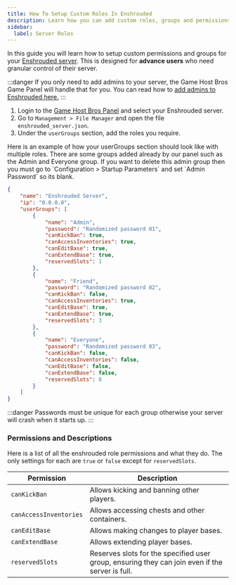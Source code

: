 ```yaml
---
title: How To Setup Custom Roles In Enshrouded
description: Learn how you can add custom roles, groups and permissions such as Admin, VIP, Friends and more.
sidebar:
  label: Server Roles
---
```


In this guide you will learn how to setup custom permissions and groups for your [Enshrouded server](https://www.gamehostbros.com/enshrouded-server-hosting/). This is designed for **advance users** who need granular control of their server.

:::danger
If you only need to add admins to your server, the Game Host Bros Game Panel will handle that for you. You can read how to [add admins to Enshrouded here.](/games/enshrouded/server-roles/)
:::
<Steps>
1. Login to the [Game Host Bros Panel](https://panel.gamehostbros.com/) and select your Enshrouded server.
2. Go to `Management > File Manager` and open the file `enshrouded_server.json`.
3. Under the `userGroups` section, add the roles you require. 
</Steps>
Here is an example of how your userGroups section should look like with multiple roles. There are some groups added already by our panel such as the Admin and Everyone group. If you want to delete this admin group then you must go to `Configuration > Startup Parameters` and set `Admin Password` so its blank.

```json title="enshrouded_server.json"
{
    "name": "Enshrouded Server",
    "ip": "0.0.0.0",
    "userGroups": [
        {
            "name": "Admin",
            "password": "Randomized password 01",
            "canKickBan": true,
            "canAccessInventories": true,
            "canEditBase": true,
            "canExtendBase": true,
            "reservedSlots": 1
        },
        {
            "name": "Friend",
            "password": "Randomized password 02",
            "canKickBan": false,
            "canAccessInventories": true,
            "canEditBase": true,
            "canExtendBase": true,
            "reservedSlots": 3
        },
        {
            "name": "Everyone",
            "password": "Randomized password 03",
            "canKickBan": false,
            "canAccessInventories": false,
            "canEditBase": false,
            "canExtendBase": false,
            "reservedSlots": 0
        }
    ]
}
```

:::danger
Passwords must be unique for each group otherwise your server will crash when it starts up.
:::

### Permissions and Descriptions
Here is a list of all the enshrouded role permissions and what they do. The only settings for each are `true` or `false` except for `reservedSlots`.

| Permission            | Description                                                                                     |
|-----------------------|-------------------------------------------------------------------------------------------------|
| `canKickBan`          | Allows kicking and banning other players.                                                       |
| `canAccessInventories`| Allows accessing chests and other containers.                                                   |
| `canEditBase`         | Allows making changes to player bases.                                                          |
| `canExtendBase`       | Allows extending player bases.                                                                  |
| `reservedSlots`       | Reserves slots for the specified user group, ensuring they can join even if the server is full. |

